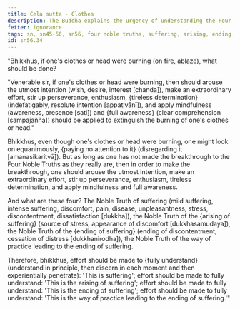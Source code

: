 ```yaml
---
title: Cela sutta - Clothes
description: The Buddha explains the urgency of understanding the Four Noble Truths to end suffering with a simile of extinguishing a fire on one's clothes or head.
fetter: ignorance
tags: sn, sn45-56, sn56, four noble truths, suffering, arising, ending, cessation, way of practice, path, simile, clothes, fire
id: sn56.34
---
```


"Bhikkhus, if one's clothes or head were burning (on fire, ablaze), what should be done?

"Venerable sir, if one's clothes or head were burning, then should arouse the utmost intention (wish, desire, interest [chanda]), make an extraordinary effort, stir up perseverance, enthusiasm, \{tireless determination} (indefatigably, resolute intention [appaṭivānī]), and apply mindfulness (awareness, presence [sati]) and \{full awareness} (clear comprehension [sampajañña]) should be applied to extinguish the burning of one's clothes or head."

Bhikkhus, even though one's clothes or head were burning, one might look on equanimously, \{paying no attention to it} (disregarding it [amanasikaritvā]). But as long as one has not made the breakthrough to the Four Noble Truths as they really are, then in order to make the breakthrough, one should arouse the utmost intention, make an extraordinary effort, stir up perseverance, enthusiasm, tireless determination, and apply mindfulness and full awareness.

And what are these four? The Noble Truth of suffering (mild suffering, intense suffering, discomfort, pain, disease, unpleasantness, stress, discontentment, dissatisfaction [dukkha]), the Noble Truth of the \{arising of suffering} (source of stress, appearance of discomfort [dukkhasamudaya]), the Noble Truth of the \{ending of suffering} (ending of discontentment, cessation of distress [dukkhanirodha]), the Noble Truth of the way of practice leading to the ending of suffering.

Therefore, bhikkhus, effort should be made to \{fully understand} (understand in principle, then discern in each moment and then experientially penetrate): 'This is suffering';
effort should be made to fully understand: 'This is the arising of suffering';
effort should be made to fully understand: 'This is the ending of suffering';
effort should be made to fully understand: 'This is the way of practice leading to the ending of suffering.'"